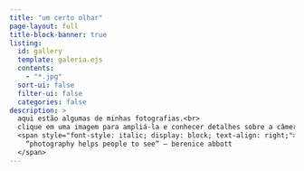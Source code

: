 ```yaml
---
title: "um certo olhar"
page-layout: full
title-block-banner: true
listing:
  id: gallery
  template: galeria.ejs
  contents:
    - "*.jpg"
  sort-ui: false
  filter-ui: false
  categories: false
description: >
  aqui estão algumas de minhas fotografias.<br>
  clique em uma imagem para ampliá-la e conhecer detalhes sobre a câmera e o filme utilizados.<br><br>
  <span style="font-style: italic; display: block; text-align: right;">
    “photography helps people to see” — berenice abbott
  </span>
---
```



```{=html}
<!-- Head (CSS do Lightbox) -->
<link href="https://cdnjs.cloudflare.com/ajax/libs/lightbox2/2.11.3/css/lightbox.min.css" rel="stylesheet" />

<!-- Scripts (jQuery + Lightbox) -->
<script src="https://cdnjs.cloudflare.com/ajax/libs/jquery/3.6.0/jquery.min.js"></script>
<script src="https://cdnjs.cloudflare.com/ajax/libs/lightbox2/2.11.3/js/lightbox.min.js"></script>
```